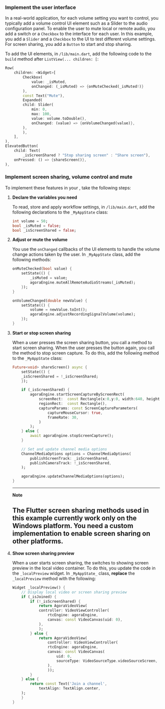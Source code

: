 <PlatformWrapper platform="flutter">

### Implement the user interface

In a real-world application, for each volume setting you want to control, you typically add a volume control UI element such as a <Link target="_blank" to="https://api.flutter.dev/flutter/material/Slider-class.html">Slider</Link> to the audio configuration panel. To enable the user to mute local or remote audio, you add a switch or a `Checkbox` to the interface for each user. In this example, you add a `Slider` and a `Checkbox` to the UI to test different volume settings. For screen sharing, you add a `Button` to start and stop sharing.

To add the UI elements, in `/lib/main.dart`, add the following code to the `build` method after `ListView(... children: [`:

```dart
Row(
    children: <Widget>[
        Checkbox(
            value: _isMuted,
            onChanged: (_isMuted) => {onMuteChecked(_isMuted!)}
        ),
        const Text("Mute"),
        Expanded(
        child: Slider(
            min: 0,
            max: 100,
            value: volume.toDouble(),
            onChanged: (value) => {onVolumeChanged(value)},
        ),
        ),
    ],
),
ElevatedButton(
    child: Text(
        _isScreenShared ? "Stop sharing screen" : "Share screen"),
    onPressed: () => {shareScreen()},
),
```

### Implement screen sharing, volume control and mute

To implement these features in your <Vpl k="CLIENT" />, take the following steps:

1. **Declare the variables you need**

    To read, store and apply workflow settings, in `/lib/main.dart`, add the following declarations to the `_MyAppState` class:

    ```dart
    int volume = 50;
    bool _isMuted = false;
    bool _isScreenShared = false;
    ```

1. **Adjust or mute the volume**

    You use the `onChanged` callbacks of the UI elements to handle the volume change actions taken by the user. In `_MyAppState` class, add the following methods:

    ```dart
    onMuteChecked(bool value) {
        setState(() {
            _isMuted = value;
            agoraEngine.muteAllRemoteAudioStreams(_isMuted);
        });
    }

    onVolumeChanged(double newValue) {
        setState(() {
            volume = newValue.toInt();
            agoraEngine.adjustRecordingSignalVolume(volume);
        });
    }
    ```

1. **Start or stop screen sharing**

    When a user presses the screen sharing button, you call a method to start screen sharing. When the user presses the button again, you call the method to stop screen capture. To do this, add the following method to the `_MyAppState` class:

    ```dart
    Future<void> shareScreen() async {
        setState(() {
        _isScreenShared = !_isScreenShared;
        });

        if (_isScreenShared) {
            agoraEngine.startScreenCaptureByScreenRect(
                screenRect:  const Rectangle(x:0,y:0, width:640, height:400),
                regionRect:  const Rectangle(),
                captureParams: const ScreenCaptureParameters(
                    captureMouseCursor: true,
                    frameRate: 30,
                )
            );
        } else {
            await agoraEngine.stopScreenCapture();
        }

        // Set and update channel media options
        ChannelMediaOptions options = ChannelMediaOptions(
            publishScreenTrack: _isScreenShared,
            publishCameraTrack: !_isScreenShared,
        );

        agoraEngine.updateChannelMediaOptions(options);
    }
    ```

    ---
    **Note**

    The Flutter screen sharing methods used in this example currently work only on the Windows platform. You need a custom implementation to enable screen sharing on other platforms.
    ---

1. **Show screen sharing preview**

    When a user starts screen sharing, the <Vpl k="CLIENT" /> switches to showing screen preview in the local video container. To do this, you update the code in the `_localPreview` widget. In `_MyAppState_` class, **replace** the `_localPreview` method with the following:

    ```dart
    Widget _localPreview() {
        // Display local video or screen sharing preview
        if (_isJoined) {
            if (!_isScreenShared) {
                return AgoraVideoView(
                controller: VideoViewController(
                    rtcEngine: agoraEngine,
                    canvas: const VideoCanvas(uid: 0),
                ),
                );
            } else {
                return AgoraVideoView(
                    controller: VideoViewController(
                    rtcEngine: agoraEngine,
                    canvas: const VideoCanvas(
                        uid: 0,
                        sourceType: VideoSourceType.videoSourceScreen,
                    ),
                    ));
            }   
        } else {
            return const Text('Join a channel', 
                textAlign: TextAlign.center,
        );
        }
    }
    ```
</PlatformWrapper>
